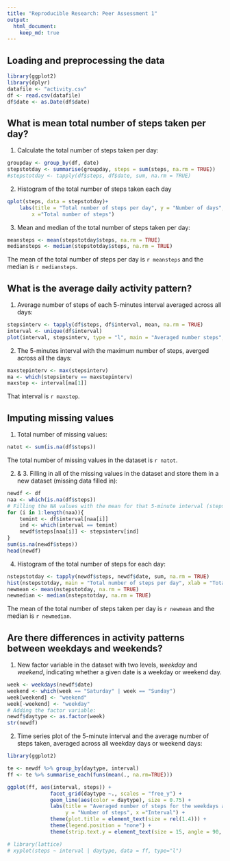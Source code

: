 ```yaml
---
title: "Reproducible Research: Peer Assessment 1"
output: 
  html_document: 
    keep_md: true
---
```



## Loading and preprocessing the data
```r
library(ggplot2)
library(dplyr)
datafile <- "activity.csv"
df <- read.csv(datafile)
df$date <- as.Date(df$date)
```


## What is mean total number of steps taken per day?
1. Calculate the total number of steps taken per day:
```r
groupday <- group_by(df, date)
stepstotday <- summarise(groupday, steps = sum(steps, na.rm = TRUE))
#stepstotday <- tapply(df$steps, df$date, sum, na.rm = TRUE)
```
2. Histogram of the total number of steps taken each day
```r
qplot(steps, data = stepstotday)+ 
    labs(title = "Total number of steps per day", y = "Number of days", 
        x ="Total number of steps")
```

3. Mean and median of the total number of steps taken per day:
```r
meansteps <- mean(stepstotday$steps, na.rm = TRUE)
mediansteps <- median(stepstotday$steps, na.rm = TRUE)
```
The mean of the total number of steps per day is `r meansteps` and the median is `r mediansteps`.

## What is the average daily activity pattern?
1. Average number of steps of each 5-minutes interval averaged across all days:
```r
stepsinterv <- tapply(df$steps, df$interval, mean, na.rm = TRUE)
interval <- unique(df$interval)
plot(interval, stepsinterv, type = "l", main = "Averaged number steps", ylab = "Number steps", xlab = "Interval")
```


2. The 5-minutes interval with the maximum number of steps, averged across all the days:
```r
maxstepinterv <- max(stepsinterv)
ma <- which(stepsinterv == maxstepinterv)
maxstep <- interval[ma[1]]
```
That interval is `r maxstep`.

## Imputing missing values
1. Total number of missing values:
```r
natot <- sum(is.na(df$steps))
```
The total number of missing values in the dataset is `r natot`.


2. & 3. Filling in all of the missing values in the dataset and store them in a new dataset (missing data filled in):
```r
newdf <- df
naa <- which(is.na(df$steps))
# Filling the NA values with the mean for that 5-minute interval (stepsinterv)
for (i in 1:length(naa)){
    temint <- df$interval[naa[i]]
    ind <- which(interval == temint)
    newdf$steps[naa[i]] <- stepsinterv[ind]
}
sum(is.na(newdf$steps))
head(newdf)
```

4. Histogram of the total number of steps for each day:
```r
nstepstotday <- tapply(newdf$steps, newdf$date, sum, na.rm = TRUE)
hist(nstepstotday, main = "Total number of steps per day", xlab = "Total number of steps", ylab = "Number of days")
newmean <- mean(nstepstotday, na.rm = TRUE)
newmedian <- median(nstepstotday, na.rm = TRUE)
```

The mean of the total number of steps taken per day is `r newmean` and the median is `r newmedian`.


## Are there differences in activity patterns between weekdays and weekends?

1. New factor variable in the dataset with two levels, *weekday* and *weekend*, indicating whether a given date is a weekday or weekend day.
```r
week <- weekdays(newdf$date)
weekend <- which(week == "Saturday" | week == "Sunday")
week[weekend] <- "weekend"
week[-weekend] <- "weekday"
# Adding the factor variable:
newdf$daytype <- as.factor(week)
str(newdf)
```

2. Time series plot of the 5-minute interval and the average number of steps taken, averaged across all weekday days or weekend days:
```r
library(ggplot2)

te <- newdf %>% group_by(daytype, interval)
ff <- te %>% summarise_each(funs(mean(., na.rm=TRUE)))

ggplot(ff, aes(interval, steps)) + 
              facet_grid(daytype ~., scales = "free_y") +
              geom_line(aes(color = daytype), size = 0.75) +
              labs(title = "Averaged number of steps for the weekdays and weekends", 
                   y = "Number of steps", x ="Interval") +
              theme(plot.title = element_text(size = rel(1.4))) + 
              theme(legend.position = "none") + 
              theme(strip.text.y = element_text(size = 15, angle = 90, face = "bold"))

# library(lattice)              
# xyplot(steps ~ interval | daytype, data = ff, type="l")
```

    
